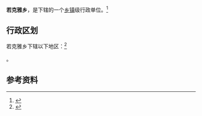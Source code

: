 {{中国乡级行政区|65/32/27/201/000}}

'''若克雅乡'''，是{{PRC admin/fullname|65/32/27/201/000|3}}下辖的一个[[乡镇|乡镇]]级行政单位。<ref>{{PRC admin/ref sgc|{{PRC admin/parent|65/32/27/201/000}}}}</ref>

== 行政区划 ==

若克雅乡下辖以下地区：<ref>{{PRC admin/ref sgc|65/32/27/201/000}}</ref>

{{PRC admin/children|65/32/27/201/000}}。

== 参考资料 ==

{{reflist}}

{{行政区划小作品}}
{{PRC admin/navcat|65/32/27/201/000}}